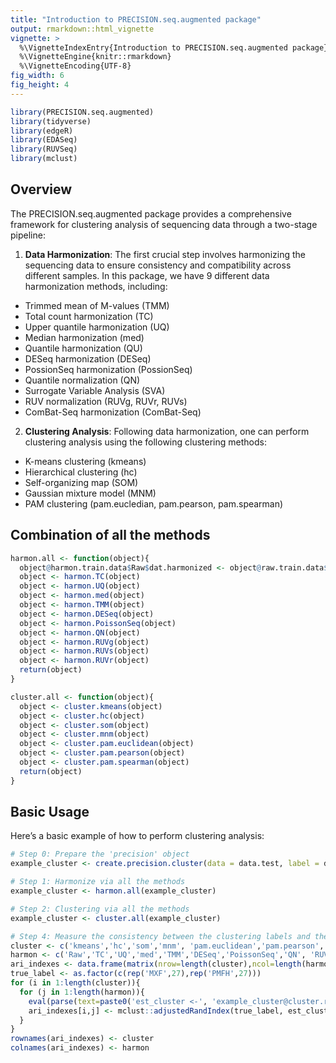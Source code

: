 ```yaml
---
title: "Introduction to PRECISION.seq.augmented package"
output: rmarkdown::html_vignette
vignette: >
  %\VignetteIndexEntry{Introduction to PRECISION.seq.augmented package}
  %\VignetteEngine{knitr::rmarkdown}
  %\VignetteEncoding{UTF-8}
fig_width: 6 
fig_height: 4 
---
```


```r
library(PRECISION.seq.augmented)
library(tidyverse)
library(edgeR)
library(EDASeq)
library(RUVSeq)
library(mclust)
```

## Overview

The PRECISION.seq.augmented package provides a comprehensive framework for clustering analysis of sequencing data through a two-stage pipeline:

1. **Data Harmonization**: The first crucial step involves harmonizing the sequencing data to ensure consistency and compatibility across different samples. In this package, 
we have 9 different data harmonization methods, including:
  - Trimmed mean of M-values (TMM)
  - Total count harmonization (TC)
  - Upper quantile harmonization (UQ)
  - Median harmonization (med)
  - Quantile harmonization (QU)
  - DESeq harmonization (DESeq)
  - PossionSeq harmonization (PossionSeq)
  - Quantile normalization (QN)
  - Surrogate Variable Analysis (SVA)
  - RUV normalization (RUVg, RUVr, RUVs)
  - ComBat-Seq harmonization (ComBat-Seq)

2. **Clustering Analysis**: Following data harmonization, one can perform clustering analysis using the following clustering methods:
  - K-means clustering (kmeans)
  - Hierarchical clustering (hc)
  - Self-organizing map (SOM)
  - Gaussian mixture model (MNM)
  - PAM clustering (pam.eucledian, pam.pearson, pam.spearman)

  
## Combination of all the methods

```r
harmon.all <- function(object){
  object@harmon.train.data$Raw$dat.harmonized <- object@raw.train.data$data
  object <- harmon.TC(object)
  object <- harmon.UQ(object)
  object <- harmon.med(object)
  object <- harmon.TMM(object)
  object <- harmon.DESeq(object)
  object <- harmon.PoissonSeq(object)
  object <- harmon.QN(object)
  object <- harmon.RUVg(object)
  object <- harmon.RUVs(object)
  object <- harmon.RUVr(object)
  return(object)
}

cluster.all <- function(object){
  object <- cluster.kmeans(object)
  object <- cluster.hc(object)
  object <- cluster.som(object)
  object <- cluster.mnm(object)
  object <- cluster.pam.euclidean(object)
  object <- cluster.pam.pearson(object)
  object <- cluster.pam.spearman(object)
  return(object)
}
```    


## Basic Usage

Here's a basic example of how to perform clustering analysis:

```r
# Step 0: Prepare the 'precision' object
example_cluster <- create.precision.cluster(data = data.test, label = data.group)

# Step 1: Harmonize via all the methods
example_cluster <- harmon.all(example_cluster)

# Step 2: Clustering via all the methods
example_cluster <- cluster.all(example_cluster)

# Step 4: Measure the consistency between the clustering labels and the true labels
cluster <- c('kmeans','hc','som','mnm', 'pam.euclidean','pam.pearson','pam.spearman')
harmon <- c('Raw','TC','UQ','med','TMM','DESeq','PoissonSeq','QN', 'RUVg','RUVs','RUVr')
ari_indexes <- data.frame(matrix(nrow=length(cluster),ncol=length(harmon)))
true_label <- as.factor(c(rep('MXF',27),rep('PMFH',27)))
for (i in 1:length(cluster)){
  for (j in 1:length(harmon)){
    eval(parse(text=paste0('est_cluster <-', 'example_cluster@cluster.result','$',cluster[i],'$',harmon[j])))
    ari_indexes[i,j] <- mclust::adjustedRandIndex(true_label, est_cluster)
  }
}
rownames(ari_indexes) <- cluster
colnames(ari_indexes) <- harmon
```
